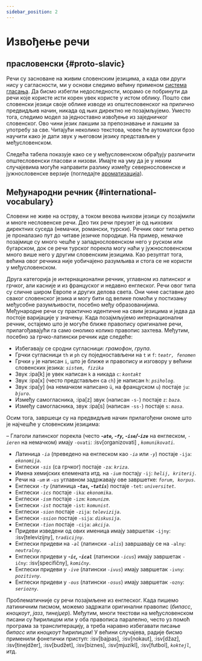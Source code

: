 ```yaml
---
sidebar_position: 2
---
```



# Извођење речи

## прасловенски \{#proto-slavic}

Речи су засноване на живим словенским језицима, а када ови други нису у сагласности, ми у основи следимо већину применом [система гласања][1]. Да бисмо избегли недоследности, морамо се побринути да речи које користе исти корен увек користе у истом облику. Пошто сви словенски језици своје облике изводе из општесловенског на прилично предвидљив начин, никада од њих директно не позајмљујемо. Уместо тога, следимо модел за једноставно извођење из заједничког словенског. Ово чини језик лакшим за препознавање и лакшим за употребу за све. Читајући неколико текстова, човек ће аутоматски брзо научити како је дати звук у његовом језику представљен у међусловенском.

Следећа табела показује како се у међусловенском обрађују различити општесловенски гласови и низови. Имајте на уму да је у неким случајевима могуће направити разлику између севернословенске и јужнословенске верзије (погледајте [ароматизација][2]).

<Souns />

## Међународни речник \{#international-vocabulary}

Словени не живе на острву, а током векова њихови језици су позајмили и многе несловенске речи. Део тих речи преузет је од њихових директних суседа (немачки, романски, турски). Речник овог типа ретко је проналазио пут до читаве језичке породице. На пример, немачке позајмице су много чешће у западнословенском него у руском или бугарском, док се речи турског порекла могу наћи у јужнословенском много више него у другим словенским језицима. Као резултат тога, већина овог речника није уобичајено разумљива и стога се не користи у међусловенском.

Друга категорија је интернационални речник, углавном из латинског и грчког, али касније и из француског и недавно енглеског. Речи овог типа су сличне широм Европе и других делова света. Они чине саставни део сваког словенског језика и могу бити од велике помоћи у постизању међусобне разумљивости, посебно међу образованијима. Међународне речи су практично идентичне на свим језицима и једва да постоје варијације у значењу. Када позајмљујемо интернационални речник, остајемо што је могуће ближе правопису оригиналне речи, прилагођавајући га само онолико колико правопис захтева. Међутим, посебно за грчко-латински речник иде следеће:

- Избегавају се сродни сугласници: _грамофон_, _група_.
- Грчки сугласници `th` и `ph` су поједностављени на `t` и `f`: _`teatr, fenomen`_
- Грчки `y` је написан `i`, што је ближе и правопису и изговору у већини словенских језика: _`sistem, fizika`_
- Звук :ipa[k] је увек написан `k` а никада `c`: _`kontakt`_
- Звук :ipa[x] (често представљен са `ch`) је написан `h`: _`psiholog`_.
- Звук :ipa[y] (на немачком написано `ü`, на француском `u`) постаје `ju`: _`bjuro`_.
- Између самогласника, :ipa[z] звук (написан `-s-`) постаје `z`: _`baza`_.
- Између самогласника, звук :ipa[s] (написан `-ss-`) постаје `s`: _`masa`_.

Осим тога, завршеци су на предвидљив начин прилагођени ономе што је најчешће у словенским језицима:

– Глаголи латинског порекла (често _**-`ate`, -`fy`, -`ise`/-`ize`**_ на енглеском, _`-ieren`_ на немачком) имају `-ovati`: :isv[organizovati] , _`komunikovati`_.
- Латиница _`-ia`_ (преведено на енглеском као _`-ia`_ или _`-y`_) постаје `-ija`: _`ekonomija`_.
- Енглески _`-sis`_ (са грчког) постаје `-za`: _`kriza`_.
- Имена хемијских елемената итд. на _`-ium`_ постају `-ij`: _`helij, kriterij`_.
- Речи на _`-um`_ и _`-us`_ углавном задржавају ове завршетке: _`forum, korpus`_.
- Енглески _`-ty`_ (латиница _**-`tas`, -`tatis`**_) постаје `-tet`: _`universitet`_.
- Енглески _`-ics`_ постаје `-ika`: _`ekonomika`_.
- Енглески _`-ism`_ постаје `-izm`: _`komunizm`_.
- Енглески _`-ist`_ постаје `-ist`: _`komunist`_.
- Енглески _`-sion`_ постаје `-zija`: _`televizija`_.
- Енглески _`-ssion`_ постаје `-sija`: _`diskusija`_.
- Енглески _`-tion`_ постаје `-cija`: _`akcija`_.
- Придеви изведени од ових именица имају завршетак `-ijny`: :isv[televizijny], _`tradicijny`_.
- Енглески придеви на _`-al`_ (латински _`-alis`_) завршавају се на `-alny`: _`neutralny`_.
- Енглески придеви у _**-`ic`, -`ical`**_ (латински _`-icus`_) имају завршетак `-ičny`: :isv[specifičny], _`komičny`_.
- Енглески придеви у _`-ive`_ (латински _`-ivus`_) имају завршетак `-ivny`: _`pozitivny`_.
- Енглески придеви у _`-ous`_ (латински _`-osus`_) имају завршетак `-ozny`: _`seriozny`_.

Проблематичније су речи позајмљене из енглеског. Када пишемо латиничним писмом, можемо задржати оригинални правопис (_бипасс_, _кноцкоут_, _јазз_, _тинејџер_). Међутим, многи текстови на међусловенском писани су ћирилицом или у оба правописа паралелно, често уз помоћ програма за транслитерацију, а треба наравно избегавати писање _бипасс_ или _кноцкоут_ ћирилицом! У већини случајева, радије бисмо применили фонетички приступ: :isv[bajpas], :isv[nokaut], :isv[džaz], :isv[tinejdžer], :isv[budžet], :isv[biznes], :isv[mjuzikl], :isv[futbol],  _`koktejl`_, итд.

[1]: ../introduction/design-criteria.mdx#vocabulary

[2]: flavourisation.mdx

